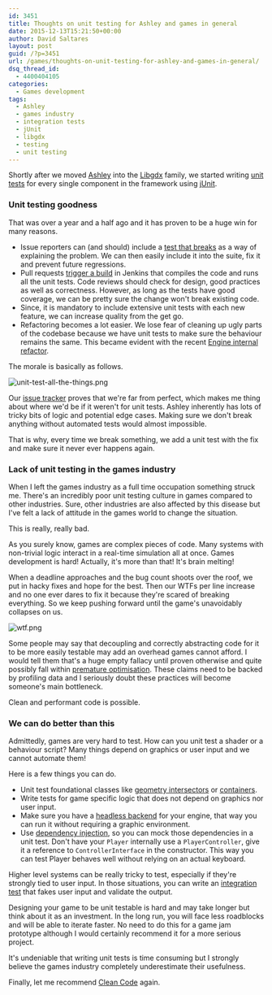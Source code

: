 ```yaml
---
id: 3451
title: Thoughts on unit testing for Ashley and games in general
date: 2015-12-13T15:21:50+00:00
author: David Saltares
layout: post
guid: /?p=3451
url: /games/thoughts-on-unit-testing-for-ashley-and-games-in-general/
dsq_thread_id:
  - 4400404105
categories:
  - Games development
tags:
  - Ashley
  - games industry
  - integration tests
  - jUnit
  - libgdx
  - testing
  - unit testing
---
```


Shortly after we moved [Ashley](https://github.com/libgdx/ashley) into the [Libgdx](https://github.com/libgdx) family, we started writing [unit tests](https://github.com/libgdx/ashley/tree/master/ashley/tests/com/badlogic/ashley) for every single component in the framework using [jUnit](http://junit.org/).

### Unit testing goodness

That was over a year and a half ago and it has proven to be a huge win for many reasons.

- Issue reporters can (and should) include a [test that breaks](https://github.com/libgdx/ashley/issues/173) as a way of explaining the problem. We can then easily include it into the suite, fix it and prevent future regressions.
- Pull requests [trigger a build](https://github.com/libgdx/ashley/pull/187) in Jenkins that compiles the code and runs all the unit tests. Code reviews should check for design, good practices as well as correctness. However, as long as the tests have good coverage, we can be pretty sure the change won't break existing code.
- Since, it is mandatory to include extensive unit tests with each new feature, we can increase quality from the get go.
- Refactoring becomes a lot easier. We lose fear of cleaning up ugly parts of the codebase because we have unit tests to make sure the behaviour remains the same. This became evident with the recent [Engine internal refactor](https://github.com/libgdx/ashley/commit/261342f74dc7c1b955e7605aadeb9bfcbc112128).

The morale is basically as follows.

![unit-test-all-the-things.png](/img/wp/unit-test-all-the-things.webp)

Our [issue tracker](https://github.com/libgdx/ashley/issues?q=is%3Aissue+is%3Aclosed) proves that we're far from perfect, which makes me thing about where we'd be if it weren't for unit tests. Ashley inherently has lots of tricky bits of logic and potential edge cases. Making sure we don't break anything without automated tests would almost impossible.

That is why, every time we break something, we add a unit test with the fix and make sure it never ever happens again.

### Lack of unit testing in the games industry

When I left the games industry as a full time occupation something struck me. There's an incredibly poor unit testing culture in games compared to other industries. Sure, other industries are also affected by this disease but I've felt a lack of attitude in the games world to change the situation.

This is really, really bad.

As you surely know, games are complex pieces of code. Many systems with non-trivial logic interact in a real-time simulation all at once. Games development is hard! Actually, it's more than that! It's brain melting!

When a deadline approaches and the bug count shoots over the roof, we put in hacky fixes and hope for the best. Then our WTFs per line increase and no one ever dares to fix it because they're scared of breaking everything. So we keep pushing forward until the game's unavoidably collapses on us.

![wtf.png](/img/wp/wtf.webp)

Some people may say that decoupling and correctly abstracting code for it to be more easily testable may add an overhead games cannot afford. I would tell them that's a huge empty fallacy until proven otherwise and quite possibly fall within [premature optimisation](http://c2.com/cgi/wiki?PrematureOptimization). These claims need to be backed by profiling data and I seriously doubt these practices will become someone's main bottleneck.

Clean and performant code is possible.

### We can do better than this

Admittedly, games are very hard to test. How can you unit test a shader or a behaviour script? Many things depend on graphics or user input and we cannot automate them!

Here is a few things you can do.

- Unit test foundational classes like [geometry intersectors](https://github.com/libgdx/libgdx/blob/master/gdx/test/com/badlogic/gdx/math/IntersectorTest.java) or [containers](https://github.com/libgdx/libgdx/blob/master/gdx/test/com/badlogic/gdx/utils/PooledLinkedListTest.java).
- Write tests for game specific logic that does not depend on graphics nor user input.
- Make sure you have a [headless backend](https://github.com/libgdx/libgdx/tree/master/backends/gdx-backend-headless) for your engine, that way you can run it without requiring a graphic environment.
- Use [dependency injection](https://en.wikipedia.org/wiki/Dependency_injection), so you can mock those dependencies in a unit test. Don't have your `Player` internally use a `PlayerController`, give it a reference to `ControllerInterface` in the constructor. This way you can test Player behaves well without relying on an actual keyboard.

Higher level systems can be really tricky to test, especially if they're strongly tied to user input. In those situations, you can write an [integration test](https://en.wikipedia.org/wiki/Integration_testing) that fakes user input and validate the output.

Designing your game to be unit testable is hard and may take longer but think about it as an investment. In the long run, you will face less roadblocks and will be able to iterate faster. No need to do this for a game jam prototype although I would certainly recommend it for a more serious project.

It's undeniable that writing unit tests is time consuming but I strongly believe the games industry completely underestimate their usefulness.

Finally, let me recommend [Clean Code](/computing/book-review-clean-code/) again.
